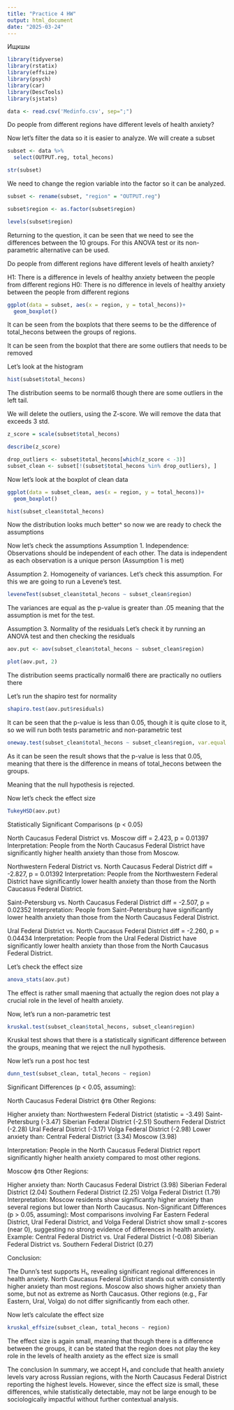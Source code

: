 ```yaml
---
title: "Practice 4 HW"
output: html_document
date: "2025-03-24"
---
```

Ищкшы

```r
library(tidyverse)
library(rstatix)
library(effsize)
library(psych) 
library(car)
library(DescTools) 
library(sjstats)
```


```r
data <- read.csv('Medinfo.csv', sep=";")
```


Do people from different regions have different levels of health anxiety?

Now let's filter the data so it is easier to analyze. We will create a subset
 
```r
subset <- data %>%
  select(OUTPUT.reg, total_hecons)
```
 
 
```r
str(subset)
```
 
 We need to change the region variable into the factor so it can be analyzed.
 
```r
subset <- rename(subset, "region" = "OUTPUT.reg")
```
 
```r
subset$region <- as.factor(subset$region)
```

```r
levels(subset$region)
```


Returning to the question, it can be seen that we need to see the differences between the 10 groups. For this ANOVA test or its non-parametric alternative can be used.


Do people from different regions have different levels of health anxiety?

H1: There is a difference in levels of healthy anxiety between the people from different regions
H0: There is no difference in levels of healthy anxiety between the people from different regions

```r
ggplot(data = subset, aes(x = region, y = total_hecons))+
  geom_boxplot()
```
It can be seen from the boxplots that there seems to be the difference of total_hecons between the groups of regions.

It can be seen from the boxplot that there are some outliers that needs to be removed

Let's look at the histogram

```r
hist(subset$total_hecons)
```

The distribution seems to be normal6 though there are some outliers in the left tail.

We will delete the outliers, using the Z-score. We will remove the data that exceeds 3 std.

```r
z_score = scale(subset$total_hecons)
```

```r
describe(z_score)
```
```r
drop_outliers <- subset$total_hecons[which(z_score < -3)]
subset_clean <- subset[!(subset$total_hecons %in% drop_outliers), ]
```


Now let's look at the boxplot of clean data

```r
ggplot(data = subset_clean, aes(x = region, y = total_hecons))+
  geom_boxplot()
```

```r
hist(subset_clean$total_hecons)
```
Now the distribution looks much better^ so now we are ready to check the assumptions

Now let's check the assumptions
Assumption 1. Independence: Observations should be independent of each other. The data is independent as each observation is a unique person (Assumption 1 is met)

Assumption 2. Homogeneity of variances. 
Let's check this assumption. For this we are going to run a Levene's test.

```r
leveneTest(subset_clean$total_hecons ~ subset_clean$region)
```


 The variances are equal as the p-value is greater than .05 meaning that the assumption is met for the test.
 
 
 
 Assumption 3. Normality of the residuals 
 Let's check it by running an ANOVA test and then checking the residuals
 
```r
aov.put <- aov(subset_clean$total_hecons ~ subset_clean$region)
```
 
 
```r
plot(aov.put, 2)
```
 The distribution seems practically normal6 there are practically no outliers there
 
 
 Let's run the shapiro test for normality
 
```r
shapiro.test(aov.put$residuals)
```
 
 It can be seen that the p-value is less than 0.05, though it is quite close to it, so we will run both tests parametric and non-parametric test
 
 
```r
oneway.test(subset_clean$total_hecons ~ subset_clean$region, var.equal = T)
```
 As it can be seen the result shows that the p-value is less that 0.05, meaning that there is the difference in means of total_hecons between the groups.
 
 Meaning that the null hypothesis is rejected.
 
 
 Now let's check the effect size
 
```r
TukeyHSD(aov.put)
```
 Statistically Significant Comparisons (p < 0.05)
 
 
 North Caucasus Federal District vs. Moscow
diff = 2.423, p = 0.01397
Interpretation: People from the North Caucasus Federal District have significantly higher health anxiety than those from Moscow.

Northwestern Federal District vs. North Caucasus Federal District
diff = -2.827, p = 0.01392
Interpretation: People from the Northwestern Federal District have significantly lower health anxiety than those from the North 
Caucasus Federal District.

Saint-Petersburg vs. North Caucasus Federal District
diff = -2.507, p = 0.02352
Interpretation: People from Saint-Petersburg have significantly lower health anxiety than those from the North Caucasus Federal District.

Ural Federal District vs. North Caucasus Federal District
diff = -2.260, p = 0.04434
Interpretation: People from the Ural Federal District have significantly lower health anxiety than those from the North Caucasus Federal District.
 
Let's check the effect size
```r
anova_stats(aov.put)
```

 
The effect is rather small maening that actually the region does not play a crucial role in the level of health anxiety.



Now, let's run a non-parametric test

```r
kruskal.test(subset_clean$total_hecons, subset_clean$region)
```

 
Kruskal test shows that there is a statistically significant difference between the groups, meaning that we reject the null hypothesis.
 
 Now let's run a post hoc test
 
```r
dunn_test(subset_clean, total_hecons ~ region)
```
 Significant Differences (p < 0.05, assuming):
 
North Caucasus Federal District фтв Other Regions:

Higher anxiety than:
Northwestern Federal District (statistic = -3.49)
Saint-Petersburg (-3.47)
Siberian Federal District (-2.51)
Southern Federal District (-2.28)
Ural Federal District (-3.17)
Volga Federal District (-2.98)
Lower anxiety than:
Central Federal District (3.34)
Moscow (3.98)

Interpretation: People in the North Caucasus Federal District report significantly higher health anxiety compared to most other regions.


Moscow фтв Other Regions:

Higher anxiety than:
North Caucasus Federal District (3.98)
Siberian Federal District (2.04)
Southern Federal District (2.25)
Volga Federal District (1.79)
Interpretation: Moscow residents show significantly higher anxiety than several regions but lower than North Caucasus.
Non-Significant Differences (p > 0.05, assuming):
Most comparisons involving Far Eastern Federal District, Ural Federal District, and Volga Federal District show small z-scores (near 0), suggesting no strong evidence of differences in health anxiety.
Example:
Central Federal District vs. Ural Federal District (-0.08)
Siberian Federal District vs. Southern Federal District (0.27)


Conclusion:

The Dunn’s test supports H₁, revealing significant regional differences in health anxiety.
North Caucasus Federal District stands out with consistently higher anxiety than most regions.
Moscow also shows higher anxiety than some, but not as extreme as North Caucasus.
Other regions (e.g., Far Eastern, Ural, Volga) do not differ significantly from each other.
 



Now let's calculate the effect size
```r
kruskal_effsize(subset_clean, total_hecons ~ region)
```

 
 
 
 The effect size is again small, meaning that though there is a difference between the groups, it can be stated that the region does not play the key role in the levels of health anxiety as the effect size is small
 
 
 
 The conclusion
In summary, we accept H₁ and conclude that health anxiety levels vary across Russian regions, with the North Caucasus Federal District reporting the highest levels. However, since the effect size is small, these differences, while statistically detectable, may not be large enough to be sociologically impactful without further contextual analysis.